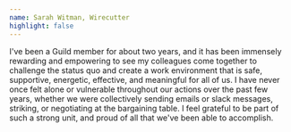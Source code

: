 ```yaml
---
name: Sarah Witman, Wirecutter
highlight: false
---
```

I've been a Guild member for about two years, and it has been immensely rewarding and empowering to see my colleagues come together to challenge the status quo and create a work environment that is safe, supportive, energetic, effective, and meaningful for all of us. I have never once felt alone or vulnerable throughout our actions over the past few years, whether we were collectively sending emails or slack messages, striking, or negotiating at the bargaining table. I feel grateful to be part of such a strong unit, and proud of all that we've been able to accomplish.